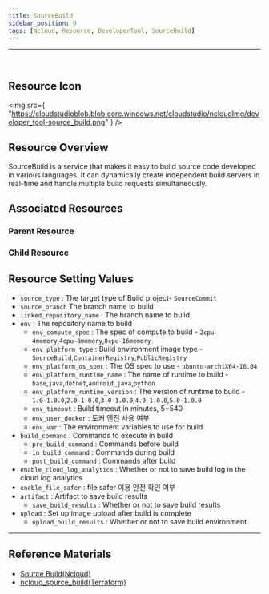```yaml
---
title: SourceBuild
sidebar_position: 0
tags: [Ncloud, Resource, DeveloperTool, SourceBuild]
---
```


<hr />
<br />

## Resource Icon

<img
    src={
        "https://cloudstudioblob.blob.core.windows.net/cloudstudio/ncloudImg/developer_tool-source_build.png"
    }
/>

## Resource Overview

SourceBuild is a service that makes it easy to build source code developed in various languages. It can dynamically create independent build servers in real-time and handle multiple build requests simultaneously.

## Associated Resources

### Parent Resource

### Child Resource



## Resource Setting Values

-   `source_type` : The target type of Build project- `SourceCommit`
-   `source_branch`  The branch name to build
-   `linked_repository_name` : The branch name to build
-   `env` : The repository name to build
    -   `env_compute_spec` : The spec of compute to build - `2cpu-4memory`,`4cpu-8memory`,`8cpu-16memory`
    -   `env_platform_type` : Build environment image type - `SourceBuild`,`ContainerRegistry`,`PublicRegistry`
    -   `env_platform_os_spec` : The OS spec to use - `ubuntu-archiX64-16.04`
    -   `env_platform_runtime_name` : The name of runtime to build - `base`,`java`,`dotnet`,`android_java`,`python`
    -   `env_platform_runtime_version` : The version of runtime to build - `1.0-1.0.0`,`2.0-1.0.0`,`3.0-1.0.0`,`4.0-1.0.0`,`5.0-1.0.0`
    -   `env_timeout` : Build timeout in minutes, 5~540
    -   `env_user_docker` : 도커 엔진 사용 여부 
    -   `env_var` : The environment variables to use for build
-   `build_command` : Commands to execute in build
    -   `pre_build_command` : Commands before build
    -   `in_build_command` : Commands during build
    -   `post_build_command` : Commands after build
-   `enable_cloud_log_analytics` : Whether or not to save build log in the cloud log analytics
-   `enable_file_safer` : file safer 이용 안전 확인 여부
-   `artifact` : Artifact to save build results
    -   `save_build_results` : Whether or not to save build results
-   `upload` : Set up image upload after build is complete
    -   `upload_build_results` : Whether or not to save build environment


    

---

## Reference Materials

-   [Source Build(Ncloud)](https://www.ncloud.com/product/devTools/sourceBuild)
-   [ncloud_source_build(Terraform)](https://registry.terraform.io/providers/NaverCloudPlatform/ncloud/latest/docs/resources/nks_cluster)
